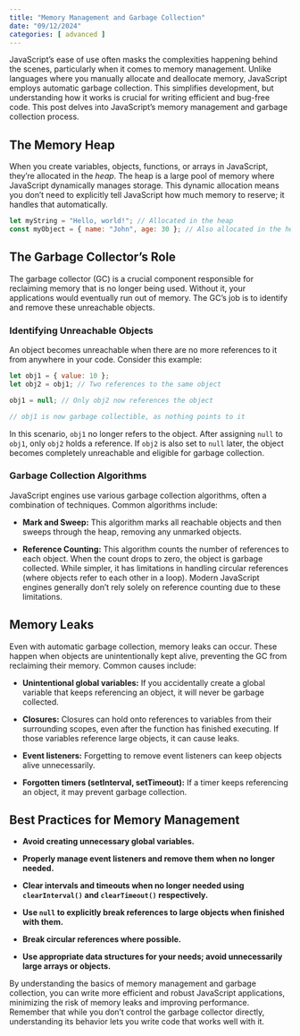 ```yaml
---
title: "Memory Management and Garbage Collection"
date: "09/12/2024"
categories: [ advanced ]
---
```


JavaScript's ease of use often masks the complexities happening behind the scenes, particularly when it comes to memory management.  Unlike languages where you manually allocate and deallocate memory, JavaScript employs automatic garbage collection. This simplifies development, but understanding how it works is crucial for writing efficient and bug-free code.  This post delves into JavaScript's memory management and garbage collection process.


## The Memory Heap

When you create variables, objects, functions, or arrays in JavaScript, they're allocated in the *heap*.  The heap is a large pool of memory where JavaScript dynamically manages storage.  This dynamic allocation means you don't need to explicitly tell JavaScript how much memory to reserve; it handles that automatically.

```javascript
let myString = "Hello, world!"; // Allocated in the heap
const myObject = { name: "John", age: 30 }; // Also allocated in the heap
```

## The Garbage Collector's Role

The garbage collector (GC) is a crucial component responsible for reclaiming memory that is no longer being used.  Without it, your applications would eventually run out of memory.  The GC's job is to identify and remove these unreachable objects.


### Identifying Unreachable Objects

An object becomes unreachable when there are no more references to it from anywhere in your code.  Consider this example:

```javascript
let obj1 = { value: 10 };
let obj2 = obj1; // Two references to the same object

obj1 = null; // Only obj2 now references the object

// obj1 is now garbage collectible, as nothing points to it
```

In this scenario, `obj1` no longer refers to the object. After assigning `null` to `obj1`, only `obj2` holds a reference.  If `obj2` is also set to `null` later, the object becomes completely unreachable and eligible for garbage collection.


### Garbage Collection Algorithms

JavaScript engines use various garbage collection algorithms, often a combination of techniques.  Common algorithms include:

* **Mark and Sweep:** This algorithm marks all reachable objects and then sweeps through the heap, removing any unmarked objects.

* **Reference Counting:**  This algorithm counts the number of references to each object.  When the count drops to zero, the object is garbage collected.  While simpler, it has limitations in handling circular references (where objects refer to each other in a loop).  Modern JavaScript engines generally don't rely solely on reference counting due to these limitations.


## Memory Leaks

Even with automatic garbage collection, memory leaks can occur.  These happen when objects are unintentionally kept alive, preventing the GC from reclaiming their memory.  Common causes include:

* **Unintentional global variables:**  If you accidentally create a global variable that keeps referencing an object, it will never be garbage collected.

* **Closures:**  Closures can hold onto references to variables from their surrounding scopes, even after the function has finished executing.  If those variables reference large objects, it can cause leaks.

* **Event listeners:**  Forgetting to remove event listeners can keep objects alive unnecessarily.

* **Forgotten timers (setInterval, setTimeout):** If a timer keeps referencing an object, it may prevent garbage collection.


## Best Practices for Memory Management

* **Avoid creating unnecessary global variables.**

* **Properly manage event listeners and remove them when no longer needed.**

* **Clear intervals and timeouts when no longer needed using `clearInterval()` and `clearTimeout()` respectively.**

* **Use `null` to explicitly break references to large objects when finished with them.**

* **Break circular references where possible.**

* **Use appropriate data structures for your needs; avoid unnecessarily large arrays or objects.**


By understanding the basics of memory management and garbage collection, you can write more efficient and robust JavaScript applications, minimizing the risk of memory leaks and improving performance. Remember that while you don't control the garbage collector directly, understanding its behavior lets you write code that works well with it.

